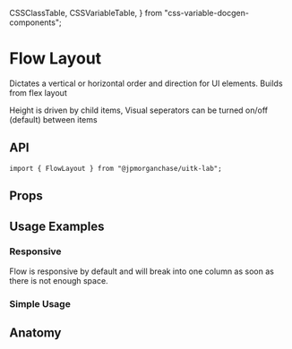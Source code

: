   CSSClassTable,
  CSSVariableTable,
} from "css-variable-docgen-components";

<Meta title="Layout/Docs/FlowLayout" component={FlowLayout} />

# Flow Layout

Dictates a vertical or horizontal order and direction for UI elements.
Builds from flex layout

 <Canvas>
   <Story id="layout-flowlayout--default-flow-layout"/>
 </Canvas>

Height is driven by child items, 
Visual seperators can be turned on/off (default) between items


## API

```
import { FlowLayout } from "@jpmorganchase/uitk-lab";
```

## Props

<ArgsTable of={FlowLayout} />

## Usage Examples

### Responsive

Flow is responsive by default and will break into one column as soon as there is not enough space.
<Canvas>
  <Story id="layout-flowlayout--toolkit-flow-layout-responsive" />
</Canvas>

### Simple Usage

<Canvas>
  <Story id="layout-flowlayout--flow-layout-simple-usage" />
</Canvas>

## Anatomy

<Canvas>
  <ComponentAnatomy showLegend>
    <FlowLayout>
      <FlowItem></FlowItem>
    </FlowLayout>
  </ComponentAnatomy>
</Canvas>

